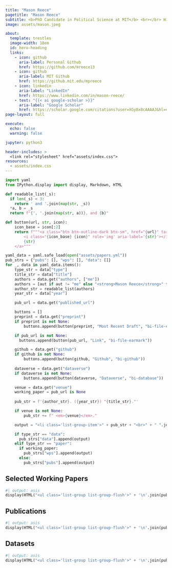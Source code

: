 ```yaml
---
title: "Mason Reece"
pagetitle: "Mason Reece"
subtitle: <b>PhD Candidate in Political Science at MIT</b> <br></br> Hi, I’m Mason Reece, and I’m a PhD candidate in MIT’s Political Science department focusing on American Politics and Models & Methods. I am interested in better understanding how election systems impact voter participation and confidence in our democratic system so that this knowledge can inform advocacy and directly improve electoral administration. To bring a practical lens to my research, I have served as the lead poll worker in Houston and Cambridge and organized a youth voters conference. In my free time, I love riding my bike, hiking, and trying food from around the world. You can find my CV [here](files/cv.pdf).
image: assets/mason.jpeg

about:
  template: trestles
  image-width: 18em
  id: hero-heading
  links:
    - icon: github
      aria-label: Personal Github
      href: https://github.com/mreece13
    - icon: github
      aria-label: MIT Github
      href: https://github.mit.edu/mpreece
    - icon: linkedin
      aria-label: "LinkedIn"
      href: https://www.linkedin.com/in/mason-reece/
    - text: "{{< ai google-scholar >}}"
      aria-label: "Google Scholar"
      href: https://scholar.google.com/citations?user=XGy8x8cAAAAJ&hl=en
page-layout: full

execute: 
  echo: false
  warning: false

jupyter: python3

header-includes: >
  <link rel="stylesheet" href="assets/index.css">
resources:
  - assets/index.css
---
```


::: {#hero-heading}

```python
import yaml
from IPython.display import display, Markdown, HTML

def readable_list(_s):
  if len(_s) < 3:
    return ' and '.join(map(str, _s))
  *a, b = _s
  return f"{', '.join(map(str, a))}, and {b}"

def button(url, str, icon):
    icon_base = icon[:2]
    return f"""<a class="btn btn-outline-dark btn-sm", href="{url}" target="_blank" rel="noopener noreferrer">
        <i class="{icon_base} {icon}" role='img' aria-label='{str}'></i>
        {str}
    </a>"""

yaml_data = yaml.safe_load(open("assets/papers.yml"))
pub_strs = {"pubs": [], "wps": [], "data": []}
for _, data in yaml_data.items():
    type_str = data["type"]
    title_str = data["title"]
    authors = data.get("authors", ["me"])
    authors = [aut if aut != "me" else "<strong>Mason Reece</strong>" for aut in authors]
    author_str = readable_list(authors)
    year_str = data["year"]

    pub_url = data.get("published_url")

    buttons = []
    preprint = data.get("preprint")
    if preprint is not None:
        buttons.append(button(preprint, "Most Recent Draft", "bi-file-earmark-pdf"))

    if pub_url is not None:
      buttons.append(button(pub_url, "Link", "bi-file-earmark"))

    github = data.get("github")
    if github is not None:
        buttons.append(button(github, "Github", "bi-github"))
        
    dataverse = data.get("dataverse")
    if dataverse is not None:
        buttons.append(button(dataverse, "Dataverse", "bi-database"))

    venue = data.get("venue")
    working_paper = pub_url is None
    
    pub_str = f'{author_str}. ({year_str}) "{title_str}."'

    if venue is not None:
        pub_str += f" <em>{venue}</em>."

    output = "<li class='list-group-item'>" + pub_str + "<br>" + " ".join(buttons) + "</li>"

    if type_str == "data":
      pub_strs["data"].append(output)
    elif type_str == "paper":
      if working_paper:
        pub_strs["wps"].append(output)
      else:
        pub_strs["pubs"].append(output)
```

## Selected Working Papers
```python
#| output: asis
display(HTML("<ul class='list-group list-group-flush'>" + '\n'.join(pub_strs["wps"]) + "</ul>"))

```

## Publications
```python
#| output: asis
display(HTML("<ul class='list-group list-group-flush'>" + '\n'.join(pub_strs["pubs"]) + "</ul>"))

```

## Datasets
```python
#| output: asis
display(HTML("<ul class='list-group list-group-flush'>" + '\n'.join(pub_strs["data"]) + "</ul>"))

```

:::